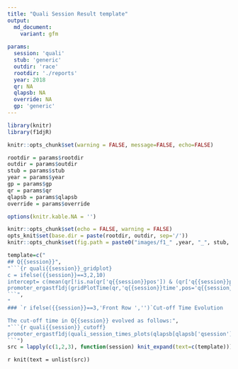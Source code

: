 ```yaml
---
title: "Quali Session Result template"
output:
  md_document:
    variant: gfm
    
params:
  session: 'quali'
  stub: 'generic'
  outdir: 'race'
  rootdir: './reports'
  year: 2018
  qr: NA
  qlapsb: NA
  override: NA
  gp: 'generic'
---
```


```r
library(knitr)
library(f1djR)

knitr::opts_chunk$set(warning = FALSE, message=FALSE, echo=FALSE)

rootdir = params$rootdir
outdir = params$outdir
stub = params$stub
year = params$year
gp = params$gp
qr = params$qr
qlapsb = params$qlapsb
override = params$override

options(knitr.kable.NA = '')
```


```r
knitr::opts_chunk$set(echo = FALSE, warning = FALSE)
opts_knit$set(base.dir = paste(rootdir, outdir, sep='/'))
knitr::opts_chunk$set(fig.path = paste0("images/f1_" ,year, "_", stub, "-"))
```


```r
template=c("
## Q{{session}}",
"```{r quali{{session}}_gridplot}
c = ifelse({{session}}==3,2,10)
intercept= c(mean(qr[!is.na(qr['q{{session}}pos']) & (qr['q{{session}}pos']==c | qr['q{{session}}pos']==c+1),'q1time']))
promoter_ergastf1dj(gridPlotTime(qr,'q{{session}}time',pos='q{{session}}pos', session='Q{{session}}',intercepts = intercept))
```",
"
### `r ifelse({{session}}==3,'Front Row ','')`Cut-off Time Evolution

The cut-off time in Q{{session}} evolved as follows:",
"```{r quali{{session}}_cutoff}
promoter_ergastf1dj(quali_session_times_plots(qlapsb[qlapsb['qsession']=={{session}},],{{session}},FALSE,FALSE,TRUE,cutoff)+theme_bw())
```")
src = lapply(c(1,2,3), function(session) knit_expand(text=c(template)))

```
`r knit(text = unlist(src))`
